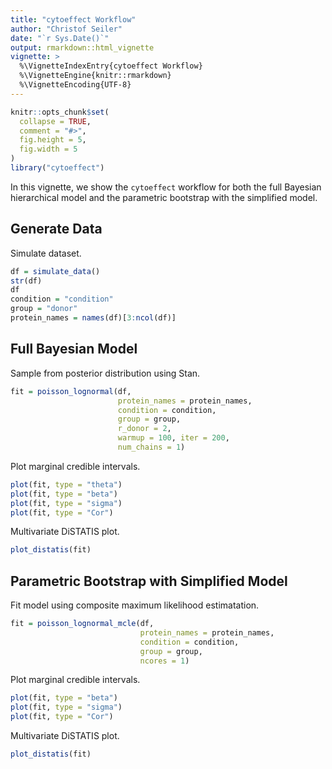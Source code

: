 ```yaml
---
title: "cytoeffect Workflow"
author: "Christof Seiler"
date: "`r Sys.Date()`"
output: rmarkdown::html_vignette
vignette: >
  %\VignetteIndexEntry{cytoeffect Workflow}
  %\VignetteEngine{knitr::rmarkdown}
  %\VignetteEncoding{UTF-8}
---
```


```r
knitr::opts_chunk$set(
  collapse = TRUE,
  comment = "#>",
  fig.height = 5,
  fig.width = 5
)
library("cytoeffect")
```

In this vignette, we show the `cytoeffect` workflow for both the full Bayesian hierarchical model and the parametric bootstrap with the simplified model.

## Generate Data

Simulate dataset.

```r
df = simulate_data()
str(df)
df
condition = "condition"
group = "donor"
protein_names = names(df)[3:ncol(df)]
```

## Full Bayesian Model
 
Sample from posterior distribution using Stan.

```r
fit = poisson_lognormal(df, 
                        protein_names = protein_names, 
                        condition = condition, 
                        group = group,
                        r_donor = 2, 
                        warmup = 100, iter = 200, 
                        num_chains = 1)
```

Plot marginal credible intervals.

```r
plot(fit, type = "theta")
plot(fit, type = "beta")
plot(fit, type = "sigma")
plot(fit, type = "Cor")
```

Multivariate DiSTATIS plot.

```r
plot_distatis(fit)
```

## Parametric Bootstrap with Simplified Model

Fit model using composite maximum likelihood estimatation.

```r
fit = poisson_lognormal_mcle(df, 
                             protein_names = protein_names, 
                             condition = condition, 
                             group = group,
                             ncores = 1)
```

Plot marginal credible intervals.

```r
plot(fit, type = "beta")
plot(fit, type = "sigma")
plot(fit, type = "Cor")
```

Multivariate DiSTATIS plot.

```r
plot_distatis(fit)
```
